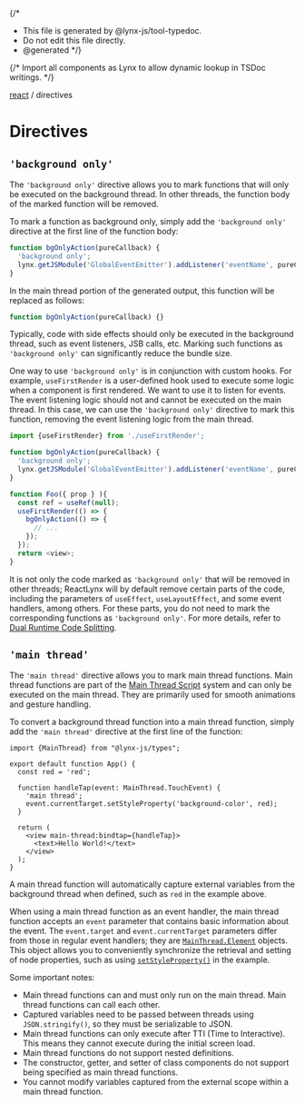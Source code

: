 {/*
* This file is generated by @lynx-js/tool-typedoc.
* Do not edit this file directly.
* @generated
*/}

{/* Import all components as Lynx to allow dynamic lookup in TSDoc writings. */}


[react](/api/react/index.mdx) / directives

# Directives

## `'background only'`

The `'background only'` directive allows you to mark functions that will only be executed on the background thread. In other threads, the function body of the marked function will be removed.

To mark a function as background only, simply add the `'background only'` directive at the first line of the function body:

```ts
function bgOnlyAction(pureCallback) {
  'background only';
  lynx.getJSModule('GlobalEventEmitter').addListener('eventName', pureCallback);
}
```

In the main thread portion of the generated output, this function will be replaced as follows:

```ts
function bgOnlyAction(pureCallback) {}
```

Typically, code with side effects should only be executed in the background thread, such as event listeners, JSB calls, etc. Marking such functions as `'background only'` can significantly reduce the bundle size.

One way to use `'background only'` is in conjunction with custom hooks. For example, `useFirstRender` is a user-defined hook used to execute some logic when a component is first rendered. We want to use it to listen for events. The event listening logic should not and cannot be executed on the main thread. In this case, we can use the `'background only'` directive to mark this function, removing the event listening logic from the main thread.

```ts
import {useFirstRender} from './useFirstRender';

function bgOnlyAction(pureCallback) {
  'background only';
  lynx.getJSModule('GlobalEventEmitter').addListener('eventName', pureCallback);
}

function Foo({ prop } ){
  const ref = useRef(null);
  useFirstRender(() => {
    bgOnlyAction(() => {
      // ...
    });
  });
  return <view>;
}
```

It is not only the code marked as `'background only'` that will be removed in other threads; ReactLynx will by default remove certain parts of the code, including the parameters of `useEffect`, `useLayoutEffect`, and some event handlers, among others. For these parts, you do not need to mark the corresponding functions as `'background only'`. For more details, refer to [Dual Runtime Code Splitting](/react/thinking-in-reactlynx).

## `'main thread'`

The `'main thread'` directive allows you to mark main thread functions. Main thread functions are part of the [Main Thread Script](/react/main-thread-script) system and can only be executed on the main thread. They are primarily used for smooth animations and gesture handling.

To convert a background thread function into a main thread function, simply add the `'main thread'` directive at the first line of the function:

``` tsx {7}
import {MainThread} from "@lynx-js/types";

export default function App() {
  const red = 'red';

  function handleTap(event: MainThread.TouchEvent) {
    'main thread';
    event.currentTarget.setStyleProperty('background-color', red);
  }

  return (
    <view main-thread:bindtap={handleTap}>
      <text>Hello World!</text>
    </view>
  );
}
```

A main thread function will automatically capture external variables from the background thread when defined, such as `red` in the example above.

When using a main thread function as an event handler, the main thread function accepts an `event` parameter that contains basic information about the event. The `event.target` and `event.currentTarget` parameters differ from those in regular event handlers; they are [`MainThread.Element`](/api/lynx-api/main-thread/main-thread-element) objects. This object allows you to conveniently synchronize the retrieval and setting of node properties, such as using [`setStyleProperty()`] in the example.

Some important notes:

- Main thread functions can and must only run on the main thread. Main thread functions can call each other.
- Captured variables need to be passed between threads using `JSON.stringify()`, so they must be serializable to JSON.
- Main thread functions can only execute after TTI (Time to Interactive). This means they cannot execute during the initial screen load.
- Main thread functions do not support nested definitions.
- The constructor, getter, and setter of class components do not support being specified as main thread functions.
- You cannot modify variables captured from the external scope within a main thread function.

[`setStyleProperty()`]: api/lynx-api/main-thread/main-thread-element.html#elementsetstyleproperty
